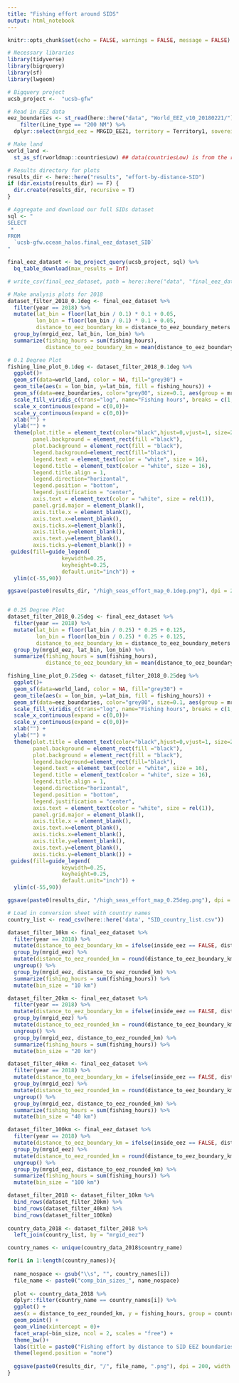 ```yaml
---
title: "Fishing effort around SIDS"
output: html_notebook
---
```


```r
knitr::opts_chunk$set(echo = FALSE, warnings = FALSE, message = FALSE)
```
```r
# Necessary libraries
library(tidyverse)
library(bigrquery)
library(sf)
library(lwgeom)

# Bigquery project
ucsb_project <-  "ucsb-gfw"

# Read in EEZ data
eez_boundaries <- st_read(here::here("data", "World_EEZ_v10_20180221/"), layer="eez_boundaries_v10", stringsAsFactors=FALSE, as_tibble=TRUE) %>%
    filter(Line_type == "200 NM") %>%
  dplyr::select(mrgid_eez = MRGID_EEZ1, territory = Territory1, sovereign = Sovereign1) 

# Make land
world_land <-
  st_as_sf(rworldmap::countriesLow) ## data(countriesLow) is from the rworldmap package

# Results directory for plots
results_dir <- here::here("results", "effort-by-distance-SID")
if (dir.exists(results_dir) == F) {
  dir.create(results_dir, recursive = T)
}

```

```r
# Aggregate and download our full SIDs dataset 
sql <- "
SELECT
 *
FROM
  `ucsb-gfw.ocean_halos.final_eez_dataset_SID`
"

final_eez_dataset <- bq_project_query(ucsb_project, sql) %>% 
  bq_table_download(max_results = Inf)

# write_csv(final_eez_dataset, path = here::here("data", "final_eez_dataset_SID_2016_2018.csv"))

```

```r
# Make analysis plots for 2018
dataset_filter_2018_0.1deg <- final_eez_dataset %>%
  filter(year == 2018) %>%
  mutate(lat_bin = floor(lat_bin / 0.1) * 0.1 + 0.05,
         lon_bin = floor(lon_bin / 0.1) * 0.1 + 0.05,
         distance_to_eez_boundary_km = distance_to_eez_boundary_meters / 1000) %>%
  group_by(mrgid_eez, lat_bin, lon_bin) %>%
  summarize(fishing_hours = sum(fishing_hours),
            distance_to_eez_boundary_km = mean(distance_to_eez_boundary_km))

# 0.1 Degree Plot
fishing_line_plot_0.1deg <- dataset_filter_2018_0.1deg %>%
  ggplot()+
  geom_sf(data=world_land, color = NA, fill="grey30") +
  geom_tile(aes(x = lon_bin, y=lat_bin, fill = fishing_hours)) +
  geom_sf(data=eez_boundaries, color="grey80", size=0.1, aes(group = mrgid_eez)) +
  scale_fill_viridis_c(trans="log", name="Fishing hours", breaks = c(1, 10, 100, 1000)) +
  scale_x_continuous(expand = c(0,0))+
  scale_y_continuous(expand = c(0,0))+
  xlab("") +
  ylab("") +
  theme(plot.title = element_text(color="black",hjust=0,vjust=1, size=20),
        panel.background = element_rect(fill ="black"),
        plot.background = element_rect(fill = "black"),
        legend.background=element_rect(fill="black"),
        legend.text = element_text(color = "white", size = 16),
        legend.title = element_text(color = "white", size = 16),
        legend.title.align = 1,
        legend.direction="horizontal",
        legend.position = "bottom",
        legend.justification = "center",
        axis.text = element_text(color = "white", size = rel(1)),
        panel.grid.major = element_blank(),
        axis.title.x = element_blank(),
        axis.text.x=element_blank(),
        axis.ticks.x=element_blank(),
        axis.title.y=element_blank(),
        axis.text.y=element_blank(),
        axis.ticks.y=element_blank()) +
 guides(fill=guide_legend(
                 keywidth=0.25,
                 keyheight=0.25,
                 default.unit="inch")) +
  ylim(c(-55,90))

ggsave(paste0(results_dir, "/high_seas_effort_map_0.1deg.png"), dpi = 200, width = 7, height = 4)


# 0.25 Degree Plot
dataset_filter_2018_0.25deg <- final_eez_dataset %>%
  filter(year == 2018) %>%
  mutate(lat_bin = floor(lat_bin / 0.25) * 0.25 + 0.125,
         lon_bin = floor(lon_bin / 0.25) * 0.25 + 0.125,
         distance_to_eez_boundary_km = distance_to_eez_boundary_meters / 1000) %>%
  group_by(mrgid_eez, lat_bin, lon_bin) %>%
  summarize(fishing_hours = sum(fishing_hours),
            distance_to_eez_boundary_km = mean(distance_to_eez_boundary_km))

fishing_line_plot_0.25deg <- dataset_filter_2018_0.25deg %>%
  ggplot()+
  geom_sf(data=world_land, color = NA, fill="grey30") +
  geom_tile(aes(x = lon_bin, y=lat_bin, fill = fishing_hours)) +
  geom_sf(data=eez_boundaries, color="grey80", size=0.1, aes(group = mrgid_eez)) +
  scale_fill_viridis_c(trans="log", name="Fishing hours", breaks = c(1, 10, 100, 1000)) +
  scale_x_continuous(expand = c(0,0))+
  scale_y_continuous(expand = c(0,0))+
  xlab("") +
  ylab("") +
  theme(plot.title = element_text(color="black",hjust=0,vjust=1, size=20),
        panel.background = element_rect(fill ="black"),
        plot.background = element_rect(fill = "black"),
        legend.background=element_rect(fill="black"),
        legend.text = element_text(color = "white", size = 16),
        legend.title = element_text(color = "white", size = 16),
        legend.title.align = 1,
        legend.direction="horizontal",
        legend.position = "bottom",
        legend.justification = "center",
        axis.text = element_text(color = "white", size = rel(1)),
        panel.grid.major = element_blank(),
        axis.title.x = element_blank(),
        axis.text.x=element_blank(),
        axis.ticks.x=element_blank(),
        axis.title.y=element_blank(),
        axis.text.y=element_blank(),
        axis.ticks.y=element_blank()) +
 guides(fill=guide_legend(
                 keywidth=0.25,
                 keyheight=0.25,
                 default.unit="inch")) +
  ylim(c(-55,90))

ggsave(paste0(results_dir, "/high_seas_effort_map_0.25deg.png"), dpi = 200, width = 7, height = 4)

```

```r
# Load in conversion sheet with country names
country_list <- read_csv(here::here('data', "SID_country_list.csv"))

dataset_filter_10km <- final_eez_dataset %>%
  filter(year == 2018) %>%
  mutate(distance_to_eez_boundary_km = ifelse(inside_eez == FALSE, distance_to_eez_boundary_meters / 1000, -1*(distance_to_eez_boundary_meters / 1000))) %>%
  group_by(mrgid_eez) %>%
  mutate(distance_to_eez_rounded_km = round(distance_to_eez_boundary_km/10)*10) %>%
  ungroup() %>%
  group_by(mrgid_eez, distance_to_eez_rounded_km) %>%
  summarize(fishing_hours = sum(fishing_hours)) %>%
  mutate(bin_size = "10 km")

dataset_filter_20km <- final_eez_dataset %>%
  filter(year == 2018) %>%
  mutate(distance_to_eez_boundary_km = ifelse(inside_eez == FALSE, distance_to_eez_boundary_meters / 1000, -1*(distance_to_eez_boundary_meters / 1000))) %>%
  group_by(mrgid_eez) %>%
  mutate(distance_to_eez_rounded_km = round(distance_to_eez_boundary_km/bin_size_km)*bin_size_km) %>%
  ungroup() %>%
  group_by(mrgid_eez, distance_to_eez_rounded_km) %>%
  summarize(fishing_hours = sum(fishing_hours)) %>%
  mutate(bin_size = "20 km")

dataset_filter_40km <- final_eez_dataset %>%
  filter(year == 2018) %>%
  mutate(distance_to_eez_boundary_km = ifelse(inside_eez == FALSE, distance_to_eez_boundary_meters / 1000, -1*(distance_to_eez_boundary_meters / 1000))) %>%
  group_by(mrgid_eez) %>%
  mutate(distance_to_eez_rounded_km = round(distance_to_eez_boundary_km/40)*40) %>%
  ungroup() %>%
  group_by(mrgid_eez, distance_to_eez_rounded_km) %>%
  summarize(fishing_hours = sum(fishing_hours)) %>%
  mutate(bin_size = "40 km")

dataset_filter_100km <- final_eez_dataset %>%
  filter(year == 2018) %>%
  mutate(distance_to_eez_boundary_km = ifelse(inside_eez == FALSE, distance_to_eez_boundary_meters / 1000, -1*(distance_to_eez_boundary_meters / 1000))) %>%
  group_by(mrgid_eez) %>%
  mutate(distance_to_eez_rounded_km = round(distance_to_eez_boundary_km/100)*100) %>%
  ungroup() %>%
  group_by(mrgid_eez, distance_to_eez_rounded_km) %>%
  summarize(fishing_hours = sum(fishing_hours)) %>%
  mutate(bin_size = "100 km")

dataset_filter_2018 <- dataset_filter_10km %>%
  bind_rows(dataset_filter_20km) %>%
  bind_rows(dataset_filter_40km) %>%
  bind_rows(dataset_filter_100km)
  
country_data_2018 <- dataset_filter_2018 %>%
  left_join(country_list, by = "mrgid_eez")

country_names <- unique(country_data_2018$country_name)

for(i in 1:length(country_names)){
  
  name_nospace <- gsub("\\s", "", country_names[i]) 
  file_name <- paste0("comp_bin_sizes_", name_nospace)
  
  plot <- country_data_2018 %>%
  dplyr::filter(country_name == country_names[i]) %>%
  ggplot() +
  aes(x = distance_to_eez_rounded_km, y = fishing_hours, group = country_name) +
  geom_point() +
  geom_vline(xintercept = 0)+
  facet_wrap(~bin_size, ncol = 2, scales = "free") +
  theme_bw()+
  labs(title = paste0("Fishing effort by distance to SID EEZ boundaries (2018) - ", country_names[i]), x = "Distance to EEZ boundary (km)", y = "Fishing hours")+
  theme(legend.position = "none")
  
  ggsave(paste0(results_dir, "/", file_name, ".png"), dpi = 200, width = 12, height = 12)
}

```

